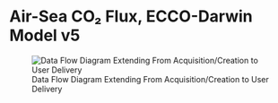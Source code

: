 # Air-Sea CO₂ Flux, ECCO-Darwin Model v5

![Data Flow Diagram Extending From Acquisition/Creation to User Delivery](./media/eccodarwin-co2flux-monthgrid-v5_Data_Flow.png)